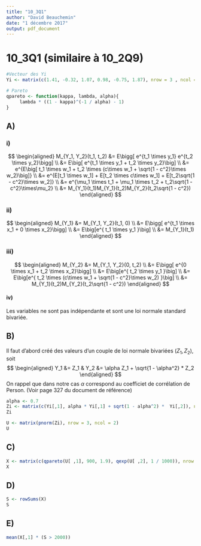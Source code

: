 ```yaml
---
title: "10_3Q1"
author: "David Beauchemin"
date: "1 décembre 2017"
output: pdf_document
---
```



# 10_3Q1 (similaire à 10_2Q9)

```r
#Vecteur des Yi
Yi <- matrix(c(1.41, -0.32, 1.07, 0.98, -0.75, 1.87), nrow = 3 , ncol = 2, byrow = TRUE)

# Pareto
qpareto <- function(kappa, lambda, alpha){
     lambda * ((1 - kappa)^(-1 / alpha) - 1)
}
```

## A)
### i)
$$
\begin{aligned}
M_{Y_1, Y_2}(t_1, t_2) &= E\bigg[ e^{t_1 \times y_1} e^{t_2 \times y_2}\bigg] \\
&= E\big[ e^{t_1 \times y_1 + t_2 \times y_2}\big] \\
&= e^{E\big[ t_1 \times w_1 + t_2 \times (c\times w_1 + \sqrt{1 - c^2}\times w_2)\big]} \\
&= e^{E[t_1 \times w_1] + E[t_2 \times c\times w_1] + E[t_2\sqrt{1 - c^2}\times w_2]} \\
&= e^{\mu_1 \times t_1 + \mu_1 \times t_2 + t_2\sqrt{1 - c^2}\times\mu_2} \\
&= M_{Y_1}(t_1)M_{Y_1}(t_2)M_{Y_2}(t_2\sqrt{1 - c^2})
\end{aligned}
$$

### ii)
$$
\begin{aligned}
M_{Y_1} &= M_{Y_1, Y_2}(t_1, 0) \\
&= E\bigg[ e^{t_1 \times x_1 + 0 \times x_2}\bigg] \\
&= E\big[e^{ t_1 \times y_1 }\big] \\
&= M_{Y_1}(t_1)
\end{aligned}
$$

### iii)
$$
\begin{aligned}
M_{Y_2} &= M_{Y_1, Y_2}(0, t_2) \\
&= E\bigg[ e^{0 \times x_1 + t_2 \times x_2}\bigg] \\
&= E\big[e^{ t_2 \times y_1 }\big] \\
&= E\big[e^{ t_2 \times (c\times w_1 + \sqrt{1 - c^2}\times w_2) }\big] \\
&= M_{Y_1}(t_2)M_{Y_2}(t_2\sqrt{1 - c^2})
\end{aligned}
$$

#### iv)
Les variables ne sont pas indépendante et sont une loi normale standard bivariée.

## B)
Il faut d'abord créé des valeurs d'un couple de loi normale bivariées $(Z_1, Z_2)$, soit
$$
\begin{aligned}
Y_1 &= Z_1 & Y_2 &=  \alpha Z_1 + \sqrt{1 - \alpha^2} * Z_2
\end{aligned}
$$
On rappel que dans notre cas $\alpha$ correspond au coefficiet de corrélation de Person. (Voir page 327 du document de référence)

```r
alpha <- 0.7
Zi <- matrix(c(Yi[,1], alpha * Yi[,1] + sqrt(1 - alpha^2) *  Yi[,2]), nrow = 3)
Zi
```

```r
U <- matrix(pnorm(Zi), nrow = 3, ncol = 2)
U
```

## C)

```r
X <- matrix(c(qpareto(U[ ,1], 900, 1.9), qexp(U[ ,2], 1 / 1000)), nrow = 3, ncol = 2)
X
```

## D)

```r
S <- rowSums(X)
S
```

## E)
```r
mean(X[,1] * (S > 2000))
```
